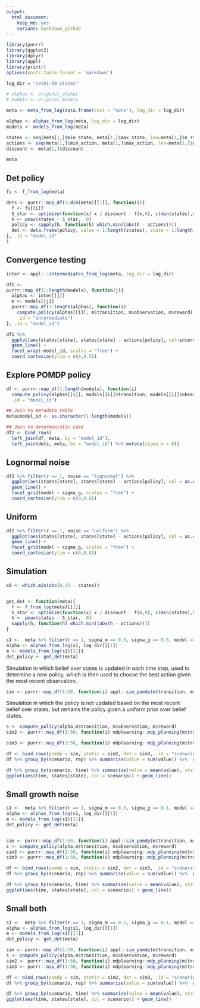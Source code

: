 ```yaml
---
output:
  html_document: 
    keep_md: yes
    variant: markdown_github
---  
```


```r
library(purrr)
library(ggplot2)
library(dplyr)
library(appl)
library(printr)
options(knitr.table.format = 'markdown')
```


```r
log_dir = "sethi-50-states"

# alphas <- original_alphas
# models <- original_models

meta <- meta_from_log(data.frame(cost = "none"), log_dir = log_dir)

alphas <- alphas_from_log(meta, log_dir = log_dir)
models <- models_from_log(meta)

states <- seq(meta[1,]$min_state, meta[1,]$max_state, len=meta[1,]$n_states)
actions <- seq(meta[1,]$min_action, meta[1,]$max_action, len=meta[1,]$n_action)
discount <- meta[1,]$discount

meta
```


## Det policy

```r
fs <- f_from_log(meta)

dets <- purrr::map_df(1:dim(meta)[[1]], function(i){ 
  f <- fs[[i]]
  S_star <- optimize(function(x) x / discount - f(x,0), c(min(states),max(states)))$minimum
  h <- pmax(states - S_star,  0)
  policy <- sapply(h, function(h) which.min((abs(h - actions))))
  det <- data.frame(policy, value = 1:length(states), state = 1:length(states))
}, .id = "model_id"
)

```


## Convergence testing

```r


inter <- appl:::intermediates_from_log(meta, log_dir = log_dir)

df1 <- 
purrr::map_df(1:length(models), function(j){
  alphas <- inter[[j]]
  m <- models[[j]]
  purrr::map_df(1:length(alphas), function(i)
    compute_policy(alphas[[i]], m$transition, m$observation, m$reward),
    .id = "intermediate") 
}, .id = "model_id")

df1 %>% 
  ggplot(aes(states[state], states[state] - actions[policy], col=intermediate)) + 
  geom_line() + 
  facet_wrap(~model_id, scales = "free") + 
  coord_cartesian(ylim = c(0,0.5))


```

## Explore POMDP policy


```r
df <- purrr::map_df(1:length(models), function(i)
  compute_policy(alphas[[i]], models[[i]]$transition, models[[i]]$observation, models[[i]]$reward),
  .id = "model_id")

## Join to metadata table
meta$model_id <- as.character(1:length(models))

## Join to deterministic case
df2 <- bind_rows(
  left_join(df, meta, by = "model_id"),
  left_join(dets, meta, by = "model_id") %>% mutate(sigma_m = 0))

```


## Lognormal noise


```r
df2 %>% filter(r == 1, noise == "lognormal") %>% 
  ggplot(aes(states[state], states[state] - actions[policy], col = as.character(sigma_m))) +
  geom_line() +
  facet_grid(model ~ sigma_g, scales = "free") +
  coord_cartesian(ylim = c(0,0.8))
```


## Uniform

```r
df2 %>% filter(r == 1, noise == "uniform") %>% 
  ggplot(aes(states[state], states[state] - actions[policy], col = as.character(sigma_m))) +
  geom_line() +
  facet_grid(model ~ sigma_g, scales = "free") +
  coord_cartesian(ylim = c(0,0.8))
```



## Simulation

```r
x0 <- which.min(abs(0.33 - states))


get_det <- function(meta){
  f <- f_from_log(meta)[[1]]
  S_star <- optimize(function(x) x / discount - f(x,0), c(min(states),max(states)))$minimum
  h <- pmax(states - S_star,  0)
  sapply(h, function(h) which.min((abs(h - actions))))
}
```

```r

s1 <-  meta %>% filter(r == 1, sigma_m == 0.5, sigma_g == 0.5, model == "ricker", noise == "lognormal")
alpha <- alphas_from_log(s1, log_dir)[[1]]
m <- models_from_log(s1)[[1]]
det_policy <- get_det(meta)

```

Simulation in which belief over states is updated in each time step, used to determine a new policy, which is then used to choose the best action given the most recent observation.

```r
sim <- purrr::map_df(1:50, function(i) appl::sim_pomdp(m$transition, m$observation, m$reward, discount, x0 = x0, Tmax = 100, alpha = alpha)$df, .id = "rep")
```


Simulation in which the policy is not updated based on the most recent belief over states, but remains the policy given a uniform prior over belief states. 

```r
s <- compute_policy(alpha,m$transition, m$observation, m$reward)
sim2 <- purrr::map_df(1:50, function(i) mdplearning::mdp_planning(m$transition, m$reward, discount, x0 = x0, Tmax = 100, observation = m$observation, policy = s$policy), .id = "rep")
```



```r
sim3 <- purrr::map_df(1:50, function(i) mdplearning::mdp_planning(m$transition, m$reward, discount, x0 = x0, Tmax = 100, observation = m$observation, policy = det_policy), .id = "rep")
```


```r
df <- bind_rows(pomdp = sim, static = sim2, det = sim3, .id = "scenario")
df %>% group_by(scenario, rep) %>% summarise(value = sum(value)) %>%  group_by(scenario) %>% summarise(mean(value))

df %>% group_by(scenario, time) %>% summarise(value = mean(value), state = mean(state)) %>%
ggplot(aes(time, states[state], col = scenario)) + geom_line()
```


## Small growth noise


```r
s1 <-  meta %>% filter(r == 1, sigma_m == 0.5, sigma_g == 0.1, model == "ricker", noise == "lognormal")
alpha <- alphas_from_log(s1, log_dir)[[1]]
m <- models_from_log(s1)[[1]]
det_policy <- get_det(meta)


sim <- purrr::map_df(1:50, function(i) appl::sim_pomdp(m$transition, m$observation, m$reward, discount, x0 = x0, Tmax = 100, alpha = alpha)$df, .id = "rep")
s <- compute_policy(alpha,m$transition, m$observation, m$reward)
sim2 <- purrr::map_df(1:50, function(i) mdplearning::mdp_planning(m$transition, m$reward, discount, x0 = x0, Tmax = 100, observation = m$observation, policy = s$policy), .id = "rep")
sim3 <- purrr::map_df(1:50, function(i) mdplearning::mdp_planning(m$transition, m$reward, discount, x0 = x0, Tmax = 100, observation = m$observation, policy = det_policy), .id = "rep")

df <- bind_rows(pomdp = sim, static = sim2, det = sim3, .id = "scenario")
df %>% group_by(scenario, rep) %>% summarise(value = sum(value)) %>%  group_by(scenario) %>% summarise(mean(value))

df %>% group_by(scenario, time) %>% summarise(value = mean(value), state = mean(state)) %>%
ggplot(aes(time, states[state], col = scenario)) + geom_line()
```




## Small both


```r
s1 <-  meta %>% filter(r == 1, sigma_m == 0.1, sigma_g == 0.1, model == "ricker", noise == "lognormal")
alpha <- alphas_from_log(s1, log_dir)[[1]]
m <- models_from_log(s1)[[1]]
det_policy <- get_det(meta)

sim <- purrr::map_df(1:50, function(i) appl::sim_pomdp(m$transition, m$observation, m$reward, discount, x0 = x0, Tmax = 100, alpha = alpha)$df, .id = "rep")
s <- compute_policy(alpha,m$transition, m$observation, m$reward)
sim2 <- purrr::map_df(1:50, function(i) mdplearning::mdp_planning(m$transition, m$reward, discount, x0 = x0, Tmax = 100, observation = m$observation, policy = s$policy), .id = "rep")
sim3 <- purrr::map_df(1:50, function(i) mdplearning::mdp_planning(m$transition, m$reward, discount, x0 = x0, Tmax = 100, observation = m$observation, policy = det_policy), .id = "rep")

df <- bind_rows(pomdp = sim, static = sim2, det = sim3, .id = "scenario")
df %>% group_by(scenario, rep) %>% summarise(value = sum(value)) %>%  group_by(scenario) %>% summarise(mean(value))

df %>% group_by(scenario, time) %>% summarise(value = mean(value), state = mean(state)) %>%
ggplot(aes(time, states[state], col = scenario)) + geom_line()
```

